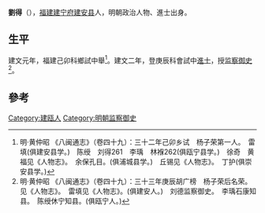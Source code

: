 {{Otheruses|other=名为刘得的其他人物|刘得}}

'''劉得'''（{{bd|？||？||}}），[[福建|福建]][[建宁府|建宁府]][[建安县|建安县]]人，明朝政治人物、進士出身。

== 生平 ==
建文元年，福建己卯科鄉試中舉<ref>明·黄仲昭 《八闽通志》（卷四十九）：三十二年己卯乡试　杨子荣第一人。　雷填(俱建安县学。)　陈绶　刘得261　李瑀　林褓262(俱瓯宁县学。)　徐奇　黄福见《人物志》。　余保孔目。(俱浦城县学。)　丘锡见《人物志》。　丁护(俱崇安县学。)</ref>。建文二年，登庚辰科會試中[[進士|進士]]，授[[监察御史|监察御史]]<ref>明·黄仲昭 《八闽通志》（卷四十九）：三十三年庚辰胡广榜　杨子荣后名荣。见《人物志》。　雷填见《人物志》。(俱建安人。)　刘德监察御史。　李瑀石康知县。　陈绶休宁知县。(俱瓯宁人。)</ref>。

==參考==
{{reflist}}

{{建文二年庚辰科殿試金榜}}

{{Authority control}}

{{DEFAULTSORT:}}
[[Category:建瓯人|Category:建瓯人]]
[[Category:明朝监察御史|Category:明朝监察御史]]


{{明朝人物小作品}}